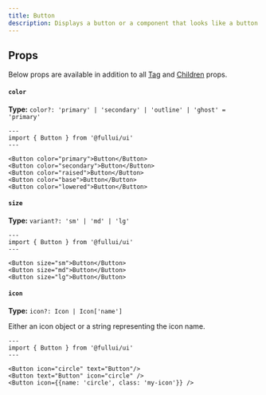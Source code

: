 ```yaml
---
title: Button
description: Displays a button or a component that looks like a button.
---
```


## Props
Below props are available in addition to all [Tag](/foundation/tag) and [Children](/foundation/children) props.

#### `color`
**Type:** `color?: 'primary' | 'secondary' | 'outline' | 'ghost' = 'primary'`
```astro live
---
import { Button } from '@fullui/ui'
---

<Button color="primary">Button</Button>
<Button color="secondary">Button</Button>
<Button color="raised">Button</Button>
<Button color="base">Button</Button>
<Button color="lowered">Button</Button>
```

#### `size`
**Type:** `variant?: 'sm' | 'md' | 'lg'`
```astro live
---
import { Button } from '@fullui/ui'
---

<Button size="sm">Button</Button>
<Button size="md">Button</Button>
<Button size="lg">Button</Button>
```

#### `icon`
**Type:** `icon?: Icon | Icon['name']`

Either an icon object or a string representing the icon name.

```astro live
---
import { Button } from '@fullui/ui'
---

<Button icon="circle" text="Button"/>
<Button text="Button" icon="circle" />
<Button icon={{name: 'circle', class: 'my-icon'}} />
```